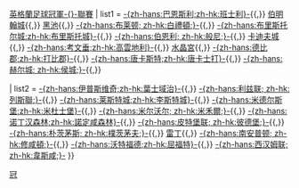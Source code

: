 {{Navbox
| name  = 英冠2011-12
| title = [[2011年至2012年英格蘭足球冠軍聯賽|2011/12年]]{{,}}[[英格蘭足球冠軍聯賽|英格蘭足球冠軍-{}-聯賽]]
| list1 = [[巴恩斯利足球俱乐部|-{zh-hans:巴恩斯利;zh-hk:班士利}-]]{{,}} [[伯明翰足球會|伯明翰城]]{{,}} [[黑池足球會|黑池]]{{,}} [[布莱顿足球俱乐部|-{zh-hans:布莱顿; zh-hk:白禮頓;}-]]{{,}} [[布里斯托尔城足球俱乐部|-{zh-hans:布里斯托尔城;zh-hk:布里斯托城}-]]{{,}} [[伯恩利足球俱乐部|-{zh-hans:伯恩利; zh-hk:般尼;}-]]{{,}} [[卡迪夫城足球俱乐部|卡迪夫城]]{{,}} [[考文垂足球俱乐部|-{zh-hans:考文垂;zh-hk:高雲地利}-]]{{,}} [[水晶宫足球俱乐部|水晶宮]]{{,}} [[德比郡足球俱乐部|-{zh-hans:德比郡;zh-hk:打比郡}-]]{{,}} [[唐卡斯特流浪足球俱乐部|-{zh-hans:唐卡斯特;zh-hk:唐卡士打}-]]{{,}} [[赫尔城足球俱乐部|-{zh-hans:赫尔城; zh-hk:侯城;}-]]{{,}}  

| list2 = [[伊普斯维奇城足球俱乐部|-{zh-hans:伊普斯维奇;zh-hk:葉士域治}-]]{{,}} [[列斯聯足球會|-{zh-hans:利兹联; zh-hk:列斯聯;}-]]{{,}} [[莱斯特城足球俱乐部|-{zh-hans:莱斯特城;zh-hk:李斯特城}-]]{{,}} [[米德尔斯堡足球俱乐部|-{zh-hans:米德尔斯堡;zh-hk:米杜士堡}-]]{{,}} [[米尔沃尔足球俱乐部|-{zh-hans:米尔沃尔; zh-hk:米禾爾;}-]]{{,}} [[诺丁汉森林足球俱乐部|-{zh-hans:诺丁汉森林;zh-hk:諾定咸森林}-]]{{,}} [[彼得伯勒联足球俱乐部|-{zh-hans:皮特堡联; zh-hk:彼德堡;}-]]{{,}} [[朴茨茅斯足球俱乐部|-{zh-hans:朴茨茅斯; zh-hk:樸茨茅夫;}-]]{{,}} [[雷丁足球俱乐部|雷丁]]{{,}} [[南安普顿足球俱乐部|-{zh-hans:南安普顿; zh-hk:修咸頓;}-]]{{,}} [[沃特福德足球俱乐部|-{zh-hans:沃特福德;zh-hk:屈福特}-]]{{,}} [[西汉姆联足球俱乐部|-{zh-hans:西汉姆联; zh-hk:韋斯咸;}-]]
}}<noinclude>
[[Category:英格兰足球联赛模板|冠]]
</noinclude>